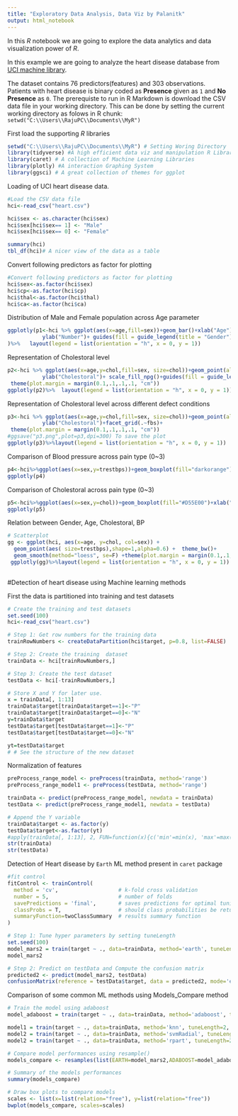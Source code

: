 ---
title: "Exploratory Data Analysis, Data Viz by Palanitk"
output: html_notebook
---

In this *R* notebook we are going to explore the data analytics and data visualization power of *R*. 

In this example we are going to analyze the heart disease database from [UCI machine library](https://archive.ics.uci.edu/ml/datasets/Heart+Disease).

The dataset contains 76 predictors(features) and 303 observations. Patients with heart disease is binary coded as **Presence** given as `1` and **No Presence** as `0`. The prerequiste to run in R Markdown is download the CSV data file in your working directory. This can be done by setting the current working directory as folows in R chunk:  `setwd("C:\\Users\\RajuPC\\Documents\\MyR")`

First load the supporting *R* libraries

```{r message=FALSE}
setwd("C:\\Users\\RajuPC\\Documents\\MyR") # Setting Woring Directory
library(tidyverse) #A high efficient data viz and manipulation R Library
library(caret) # A collection of Machine Learning Libraries
library(plotly) #A interaction Graphing System
library(ggsci) # A great collection of themes for ggplot
```

Loading of UCI heart disease data. 
```{r}
#Load the CSV data file
hci<-read_csv("heart.csv")

hci$sex <- as.character(hci$sex)
hci$sex[hci$sex== 1] <- "Male"
hci$sex[hci$sex== 0] <- "Female"

summary(hci)
tbl_df(hci)# A nicer view of the data as a table 
```
Convert following predictors as factor for plotting

```{r}
#Convert following predictors as factor for plotting
hci$sex<-as.factor(hci$sex)
hci$cp<-as.factor(hci$cp)
hci$thal<-as.factor(hci$thal)
hci$ca<-as.factor(hci$ca)
```

Distribution of Male and Female population across Age parameter
```{r fig.width=8, fig.height=4}
ggplotly(p1<-hci %>% ggplot(aes(x=age,fill=sex))+geom_bar()+xlab("Age") + 
           ylab("Number")+ guides(fill = guide_legend(title = "Gender"))
)%>%   layout(legend = list(orientation = "h", x = 0, y = 1))

```

Representation of Cholestoral level 

```{r fig.width=8, fig.height=4}
p2<-hci %>% ggplot(aes(x=age,y=chol,fill=sex, size=chol))+geom_point(alpha=0.7)+xlab("Age") + 
           ylab("Cholestoral")+ scale_fill_npg()+guides(fill = guide_legend(title = "Gender"))+
 theme(plot.margin = margin(0.1,.1,.1,.1, "cm"))
ggplotly(p2)%>%  layout(legend = list(orientation = "h", x = 0, y = 1))

```


Representation of Cholestoral level across different defect conditions

```{r fig.width=8, fig.height=4}
p3<-hci %>% ggplot(aes(x=age,y=chol,fill=sex, size=chol))+geom_point(alpha=0.7)+xlab("Age") + 
           ylab("Cholestoral")+facet_grid(.~fbs)+
 theme(plot.margin = margin(0.1,.1,.1,.1, "cm"))
#ggsave("p3.png",plot=p3,dpi=300) To save the plot
ggplotly(p3)%>%layout(legend = list(orientation = "h", x = 0, y = 1))
```

Comparison of Blood pressure across pain type (0~3)
```{r}
p4<-hci%>%ggplot(aes(x=sex,y=trestbps))+geom_boxplot(fill="darkorange")+xlab("Sex")+ylab("BP")+facet_grid(~cp)
ggplotly(p4)
```

Comparison of Cholestoral across pain type (0~3)

```{r}
p5<-hci%>%ggplot(aes(x=sex,y=chol))+geom_boxplot(fill="#D55E00")+xlab("Sex")+ylab("Chol")+facet_grid(~cp)
ggplotly(p5)
```

Relation between Gender, Age, Cholestoral, BP 

```{r}
# Scatterplot
gg <- ggplot(hci, aes(x=age, y=chol, col=sex)) +
  geom_point(aes( size=trestbps),shape=1,alpha=0.6) +  theme_bw()+
  geom_smooth(method="loess", se=F) +theme(plot.margin = margin(0.1,.1,.1,.1, "cm"))
 ggplotly(gg)%>%layout(legend = list(orientation = "h", x = 0, y = 1))
 
```

#Detection of heart disease using Machine learning methods

First the data is partitioned into training and test datasets

```{r}
# Create the training and test datasets
set.seed(100)
hci<-read_csv("heart.csv")

# Step 1: Get row numbers for the training data
trainRowNumbers <- createDataPartition(hci$target, p=0.8, list=FALSE)

# Step 2: Create the training  dataset
trainData <- hci[trainRowNumbers,]

# Step 3: Create the test dataset
testData <- hci[-trainRowNumbers,]

# Store X and Y for later use.
x = trainData[, 1:13]
trainData$target[trainData$target==1]<-"P"
trainData$target[trainData$target==0]<-"N"
y=trainData$target
testData$target[testData$target==1]<-"P"
testData$target[testData$target==0]<-"N"

yt=testData$target
# # See the structure of the new dataset

```


Normalization of features
```{r}

preProcess_range_model <- preProcess(trainData, method='range')
preProcess_range_model1 <- preProcess(testData, method='range')

trainData <- predict(preProcess_range_model, newdata = trainData)
testData <- predict(preProcess_range_model1, newdata = testData)

# Append the Y variable
trainData$target <- as.factor(y)
testData$target<-as.factor(yt)
#apply(trainData[, 1:13], 2, FUN=function(x){c('min'=min(x), 'max'=max(x))})
str(trainData)
str(testData)
```
Detection of Heart disease by `Earth` ML method present in `caret` package

```{r}
#fit control
fitControl <- trainControl(
  method = 'cv',                   # k-fold cross validation
  number = 5,                      # number of folds
  savePredictions = 'final',       # saves predictions for optimal tuning parameter
  classProbs = T,                  # should class probabilities be returned
  summaryFunction=twoClassSummary  # results summary function
) 

# Step 1: Tune hyper parameters by setting tuneLength
set.seed(100)
model_mars2 = train(target ~ ., data=trainData, method='earth', tuneLength = 5, metric='ROC', trControl = fitControl)
model_mars2

# Step 2: Predict on testData and Compute the confusion matrix
predicted2 <- predict(model_mars2, testData)
confusionMatrix(reference = testData$target, data = predicted2, mode='everything')

```
Comparison of some common ML methods using Models_Compare method

```{r}
# Train the model using adaboost
model_adaboost = train(target ~ ., data=trainData, method='adaboost', tuneLength=2, trControl = fitControl)

model1 = train(target ~ ., data=trainData, method='knn', tuneLength=2, trControl = fitControl)#KNN Model
model2 = train(target ~ ., data=trainData, method='svmRadial', tuneLength=2, trControl = fitControl)#SVM
model2 = train(target ~ ., data=trainData, method='rpart', tuneLength=2, trControl = fitControl)#RandomForest

# Compare model performances using resample()
models_compare <- resamples(list(EARTH=model_mars2,ADABOOST=model_adaboost, KNN=model1,SVM=model2, RanF=model2))

# Summary of the models performances
summary(models_compare)

# Draw box plots to compare models
scales <- list(x=list(relation="free"), y=list(relation="free"))
bwplot(models_compare, scales=scales)
```





